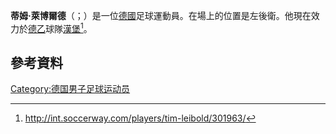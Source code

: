 {{blpsources|time=2015-06-10T01:49:06+00:00}}
{{expand|time=2015-06-10T01:49:06+00:00}}
{{noteTA
|G1=Football
|G2=德甲
|1=zh-cn:莱博尔德;zh-hk:利保特;zh-tw:萊博爾德;
}}

{{Infobox football biography
| name           = 蒂姆·萊博爾德
| image          = 20190428_DFL_1._Bundesliga_FCN_-_FCB_DSC_7798.jpg
| caption        = 
| fullname       = Tim Leibold
| birth_date     = {{Birth date and age|1993|11|30|df=y}}
| birth_place    = [[德國|德國]][[伯布林根|伯布林根]]
| height         = {{height|m=1.74}}
| position       = [[後衛|後衛]]
| currentclub    = [[汉堡体育俱乐部|漢堡]]
| clubnumber     = 21
| youthyears1    =           | youthclubs1 = [[斯图加特体育俱乐部|史特加]]
| youthyears2    =           | youthclubs2 = TSF Ditzingen
| youthyears3    =           | youthclubs3 = SGV Freiberg
| years1         = 2012–2013 | clubs1 = SGV Freiberg     | caps1 = 33 | goals1 = 5
| years2         = 2013–2015 | clubs2 = VfB Stuttgart II | caps2 = 54 | goals2 = 1
| years3         = 2015–2019     | clubs3 = [[纽伦堡足球俱乐部|紐倫堡]]   | caps3 = 102 | goals3 = 8
| years4         = 2019–     | clubs4 = [[汉堡体育俱乐部|漢堡]]   | caps4 = 4 | goals4 = 0
| nationalyears1 = 2013     | nationalteam1 = 德國U20 | nationalcaps1 = 5 | nationalgoals1 = 0
| pcupdate       = 19:32, 25 August 2019 (UTC)
| ntupdate       = 6 December 2013
}}

'''蒂姆·萊博爾德'''（{{lang-de|Tim Leibold}}；{{bd|1993年|11月30日}}）是一位[[德國|德國]]足球運動員。在場上的位置是左後衛。他現在效力於[[德乙|德乙]]球隊[[汉堡体育俱乐部|漢堡]]<ref>http://int.soccerway.com/players/tim-leibold/301963/</ref>。

==參考資料==
{{Reflist}}
{{漢堡球員名單}}

{{DEFAULTSORT: Leibold, Tim}}
[[Category:德国男子足球运动员|Category:德国男子足球运动员]]